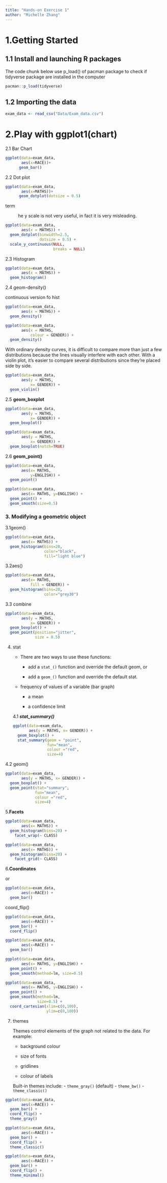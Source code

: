 ```yaml
---
title: "Hands-on Exercise 1"
author: "Michelle Zhang"
---
```


# 1.Getting Started

## 1.1 Install and launching R packages

The code chunk below use p_load() of pacman package to check if tidyverse package are installed in the computer

```r
pacman::p_load(tidyverse)
```

## 1.2 Importing the data

```r
exam_data <- read_csv("Data/Exam_data.csv")
```

# 2.Play with ggplot1(chart)

2.1 Bar Chart

```r
ggplot(data=exam_data,
       aes(x=RACE))+
      geom_bar()
```

2.2 Dot plot

```r
ggplot(data=exam_data,
       aes(x=MATHS))+
      geom_dotplot(dotsize = 0.5)
```

term

:   he y scale is not very useful, in fact it is very misleading.

```r
ggplot(data=exam_data, 
       aes(x = MATHS)) +
  geom_dotplot(binwidth=2.5,         
               dotsize = 0.5) +      
  scale_y_continuous(NULL,           
                     breaks = NULL)  
```

2.3 Histogram

```r
ggplot(data=exam_data, 
       aes(x = MATHS)) +
  geom_histogram() 
```

2.4 geom-density()

continuous version fo hist

```r
ggplot(data=exam_data, 
       aes(x = MATHS)) +
  geom_density() 
```

```r
ggplot(data=exam_data, 
       aes(x = MATHS, 
           colour = GENDER)) +
  geom_density()
```

With ordinary density curves, it is difficult to compare more than just a few distributions because the lines visually interfere with each other. With a violin plot, it’s easier to compare several distributions since they’re placed side by side.

```r
ggplot(data=exam_data, 
       aes(y = MATHS, 
           x= GENDER)) +
  geom_violin()
```

2.5 **geom_boxplot**

```r
ggplot(data=exam_data, 
       aes(y = MATHS,       
           x= GENDER)) +    
  geom_boxplot()            
```

```r
ggplot(data=exam_data, 
       aes(y = MATHS, 
           x= GENDER)) +
  geom_boxplot(notch=TRUE)
```

2.6 **geom_point()**

```r
ggplot(data=exam_data, 
       aes(x= MATHS, 
           y=ENGLISH)) +
  geom_point()     
```

```r
ggplot(data=exam_data, 
       aes(x= MATHS, y=ENGLISH)) +
  geom_point() +
  geom_smooth(size=0.5)
```

### **3. Modifying a geometric object** 

3.1geom()

```r
ggplot(data=exam_data, 
       aes(x= MATHS)) +
  geom_histogram(bins=20,            
                 color="black",      
                 fill="light blue")  
```

3.2aes()

```r
ggplot(data=exam_data, 
       aes(x= MATHS, 
           fill = GENDER)) +
  geom_histogram(bins=20, 
                 color="grey30")
```

3.3 combine

```r
ggplot(data=exam_data, 
       aes(y = MATHS, 
           x= GENDER)) +
  geom_boxplot() +                    
  geom_point(position="jitter", 
             size = 0.5)        
```

4.  stat

    -   There are two ways to use these functions:

        -   add a `stat_()` function and override the default geom, or

        -   add a `geom_()` function and override the default stat.

    -   frequency of values of a variable (bar graph)

        -   a mean

        -   a confidence limit

    4.1 ***stat_summary()***

    ```r
    ggplot(data=exam_data, 
           aes(y = MATHS, x= GENDER)) +
      geom_boxplot() +
      stat_summary(geom = "point",       
                   fun="mean",         
                   colour ="red",        
                   size=4)               
    ```

4.2 geom()

```r
ggplot(data=exam_data, 
       aes(y = MATHS, x= GENDER)) +
  geom_boxplot() +
  geom_point(stat="summary",        
             fun="mean",           
             colour ="red",          
             size=4)          
```

5.**Facets**

```r
ggplot(data=exam_data, 
       aes(x= MATHS)) +
  geom_histogram(bins=20) +
    facet_wrap(~ CLASS)
```

```r
ggplot(data=exam_data, 
       aes(x= MATHS)) +
  geom_histogram(bins=20) +
    facet_grid(~ CLASS)
```

6.**Coordinates**

or

```R
ggplot(data=exam_data, 
       aes(x=RACE)) +
  geom_bar()
```

coord_flip()

```R
ggplot(data=exam_data, 
       aes(x=RACE)) +
  geom_bar() +
  coord_flip()
```

```R
ggplot(data=exam_data, 
       aes(x=RACE)) +
  geom_bar() 
```

```R
ggplot(data=exam_data, 
       aes(x= MATHS, y=ENGLISH)) +
  geom_point() +
  geom_smooth(method=lm, size=0.5)
```

```R
ggplot(data=exam_data, 
       aes(x= MATHS, y=ENGLISH)) +
  geom_point() +
  geom_smooth(method=lm, 
              size=0.5) +  
  coord_cartesian(xlim=c(0,100),
                  ylim=c(0,100))
```

7.  themes

    Themes control elements of the graph not related to the data. For example:

    -   background colour

    -   size of fonts

    -   gridlines

    -   colour of labels

    Built-in themes include: - `theme_gray()` (default) - `theme_bw()` - `theme_classic()`

```r
ggplot(data=exam_data, 
       aes(x=RACE)) +
  geom_bar() +
  coord_flip() +
  theme_gray()
```

```r
ggplot(data=exam_data, 
       aes(x=RACE)) +
  geom_bar() +
  coord_flip() +
  theme_classic()

```

```r
ggplot(data=exam_data, 
       aes(x=RACE)) +
  geom_bar() +
  coord_flip() +
  theme_minimal()
```
